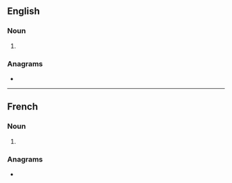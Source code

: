 ==English==

===Noun===
{{head|en|noun plural form}}

# {{plural of|osier|lang=en}}

===Anagrams===
* {{anagrams|en|Rosies}}

----

==French==

===Noun===
{{head|fr|noun plural form|g=m}}

# {{plural of|osier|lang=fr}}

===Anagrams===
* {{l|fr|serois}}